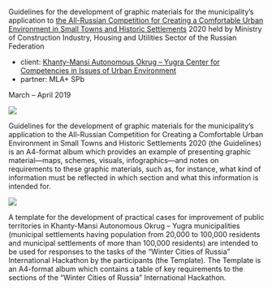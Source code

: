 
<Title>GUIDELINES : : HMAO</Title>

Guidelines for the development of graphic materials for the municipality’s application to [the All-Russian Competition for Creating a Comfortable Urban Environment in Small Towns and Historic Settlements](https://konkurs.gorodsreda.ru) 2020 held by Ministry of Construction Industry, Housing and Utilities Sector of the Russian Federation

- client: [Khanty-Mansi Autonomous Okrug – Yugra Center for Competencies in Issues of Urban Environment](https://gorsreda86.ugraces.ru)
- partner: MLA+ SPb

March – April 2019

<Image src='https://unit4.io/files/app_manual/manual.jpg'/>

Guidelines for the development of graphic materials for the municipality’s application to the All-Russian Competition for Creating a Comfortable Urban Environment in Small Towns and Historic Settlements 2020 (the Guidelines) is an A4-format album which provides an example of presenting graphic material—maps, schemes, visuals, infographics—and notes on requirements to these graphic materials, such as, for instance, what kind of information must be reflected in which section and what this information is intended for.

<Image src='https://unit4.io/files/app_manual/04.jpg'/>

A template for the development of practical cases for improvement of public territories in Khanty-Mansi Autonomous Okrug – Yugra municipalities (municipal settlements having population from 20,000 to 100,000 residents and municipal settlements of more than 100,000 residents) are intended to be used for responses to the tasks of the “Winter Cities of Russia” International Hackathon by the participants (the Template). The Template is an A4-format album which contains a table of key requirements to the sections of the “Winter Cities of Russia” International Hackathon.
